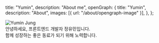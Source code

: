
  title: "Yumin",
  description: "About me",
  openGraph: {
    title: "Yumin",
    description: "About",
    images: [{ url: "/about/opengraph-image" }],
  },
};

<div className="flex flex-col items-center font-semibold">
  <Image
    src="/images/about/profile.jpeg"
    alt="Yumin Jung"
    className="rounded-full mt-10 mb-6"
    width={320}
    height={320}
    priority
  />
  <div className="text-lg">안녕하세요, 프론트엔드 개발자 정유민입니다.</div>
  <div className="text-lg">함께 성장하는 좋은 동료가 되기 위해 노력합니다.</div>
</div>
